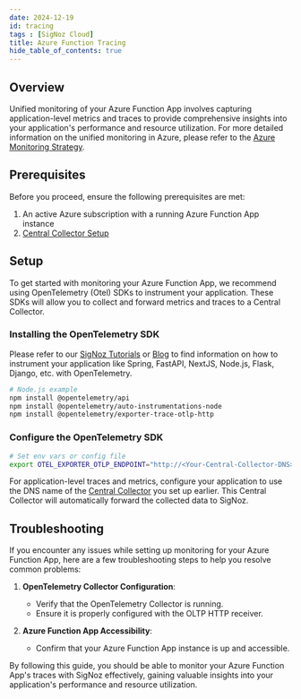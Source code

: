 ```yaml
---
date: 2024-12-19
id: tracing
tags : [SigNoz Cloud]
title: Azure Function Tracing
hide_table_of_contents: true
---
```


## Overview

Unified monitoring of your Azure Function App involves capturing application-level metrics and traces to provide comprehensive insights into your application's 
performance and resource utilization. For more detailed information on the unified monitoring in Azure, please refer to the [Azure Monitoring Strategy](../../bootstrapping/strategy).

<Tabs entityName="plans">
<TabItem value="signoz-cloud" label="SigNoz Cloud" default>

## Prerequisites

Before you proceed, ensure the following prerequisites are met:

1. An active Azure subscription with a running Azure Function App instance
2. [Central Collector Setup](../../bootstrapping/collector-setup)

## Setup

To get started with monitoring your Azure Function App, we recommend using OpenTelemetry (Otel) SDKs to instrument your application. These SDKs will allow you to 
collect and forward metrics and traces to a Central Collector.

### Installing the OpenTelemetry SDK

Please refer to our [SigNoz Tutorials](../../../instrumentation/) or [Blog](https://signoz.io/blog/) to find information on how to instrument your application like 
Spring, FastAPI, NextJS, Node.js, Flask, Django, etc. with OpenTelemetry.


```bash
# Node.js example
npm install @opentelemetry/api
npm install @opentelemetry/auto-instrumentations-node
npm install @opentelemetry/exporter-trace-otlp-http
```

### Configure the OpenTelemetry SDK

```bash
# Set env vars or config file
export OTEL_EXPORTER_OTLP_ENDPOINT="http://<Your-Central-Collector-DNS>:4318/"
```

For application-level traces and metrics, configure your application to use the DNS name of the [Central Collector](../../bootstrapping/collector-setup) you set up
earlier. This Central Collector will automatically forward the collected data to SigNoz.

## Troubleshooting

If you encounter any issues while setting up monitoring for your Azure Function App, here are a few troubleshooting steps to help you resolve common problems:

1. **OpenTelemetry Collector Configuration**:
   - Verify that the OpenTelemetry Collector is running.
   - Ensure it is properly configured with the OLTP HTTP receiver.

2. **Azure Function App Accessibility**:
   - Confirm that your Azure Function App instance is up and accessible.

By following this guide, you should be able to monitor your Azure Function App's traces with SigNoz effectively, gaining valuable insights into your application's 
performance and resource utilization.

</TabItem>
</Tabs>